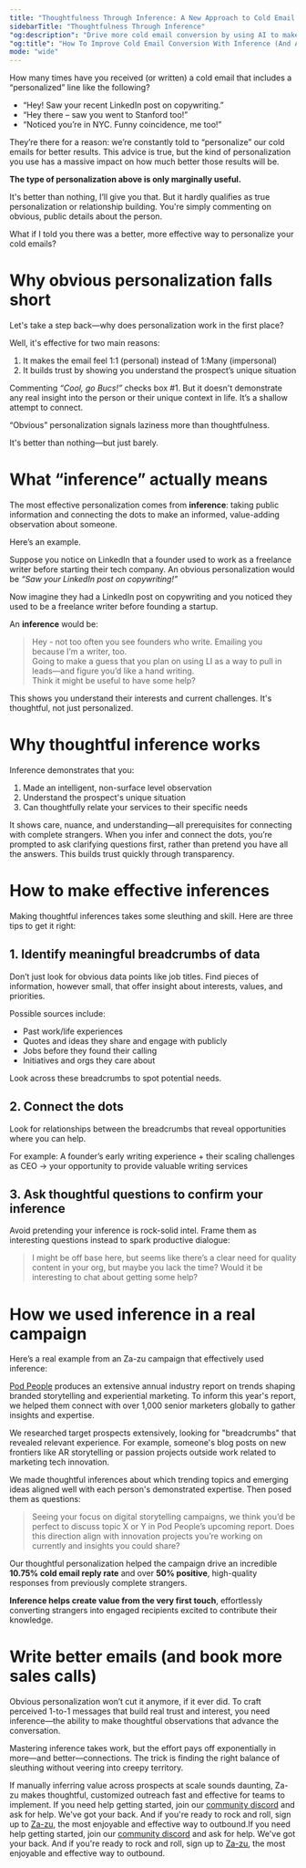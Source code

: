 ```yaml
---
title: "Thoughtfulness Through Inference: A New Approach to Cold Email Personalization"
sidebarTitle: "Thoughtfulness Through Inference"
"og:description": "Drive more cold email conversion by using AI to make thoughtful inferences."
"og:title": "How To Improve Cold Email Conversion With Inference (And AI)"
mode: "wide"
---
```


How many times have you received (or written) a cold email that includes a “personalized” line like the following?

- “Hey! Saw your recent LinkedIn post on copywriting.”  
- “Hey there – saw you went to Stanford too!”
- “Noticed you’re in NYC. Funny coincidence, me too!”

They’re there for a reason: we’re constantly told to “personalize” our cold emails for better results. This advice is true, but the kind of personalization you use has a massive impact on how much better those results will be.

**The type of personalization above is only marginally useful.** 

It's better than nothing, I’ll give you that. But it hardly qualifies as true personalization or relationship building. You're simply commenting on obvious, public details about the person.

What if I told you there was a better, more effective way to personalize your cold emails?

# Why obvious personalization falls short
Let's take a step back—why does personalization work in the first place? 

Well, it's effective for two main reasons:

1. It makes the email feel 1:1 (personal) instead of 1:Many (impersonal)
2. It builds trust by showing you understand the prospect’s unique situation

Commenting _“Cool, go Bucs!”_ checks box #1. But it doesn't demonstrate any real insight into the person or their unique context in life. It’s a shallow attempt to connect.

“Obvious” personalization signals laziness more than thoughtfulness. 

It's better than nothing—but just barely.

# What “inference” actually means
The most effective personalization comes from **inference**: taking public information and connecting the dots to make an informed, value-adding observation about someone.

Here’s an example.

Suppose you notice on LinkedIn that a founder used to work as a freelance writer before starting their tech company. An obvious personalization would be _“Saw your LinkedIn post on copywriting!”_ 

Now imagine they had a LinkedIn post on copywriting and you noticed they used to be a freelance writer before founding a startup. 

An **inference** would be:

> Hey - not too often you see founders who write. Emailing you because I’m a writer, too. <br/>
> Going to make a guess that you plan on using LI as a way to pull in leads—and figure you’d like a hand writing. <br/>
> Think it might be useful to have some help?

This shows you understand their interests and current challenges. It's thoughtful, not just personalized.

# Why thoughtful inference works
Inference demonstrates that you:

1. Made an intelligent, non-surface level observation  
2. Understand the prospect's unique situation  
3. Can thoughtfully relate your services to their specific needs

It shows care, nuance, and understanding—all prerequisites for connecting with complete strangers. When you infer and connect the dots, you’re prompted to ask clarifying questions first, rather than pretend you have all the answers. This builds trust quickly through transparency.

# How to make effective inferences
Making thoughtful inferences takes some sleuthing and skill. Here are three tips to get it right:

## 1. Identify meaningful breadcrumbs of data
Don’t just look for obvious data points like job titles. Find pieces of information, however small, that offer insight about interests, values, and priorities. 

Possible sources include:
- Past work/life experiences
- Quotes and ideas they share and engage with publicly
- Jobs before they found their calling
- Initiatives and orgs they care about

Look across these breadcrumbs to spot potential needs.

## 2. Connect the dots
Look for relationships between the breadcrumbs that reveal opportunities where you can help. 

For example: A founder’s early writing experience + their scaling challenges as CEO → your opportunity to provide valuable writing services

## 3. Ask thoughtful questions to confirm your inference
Avoid pretending your inference is rock-solid intel. Frame them as interesting questions instead to spark productive dialogue:

> I might be off base here, but seems like there’s a clear need for quality content in your org, but maybe you lack the time? Would it be interesting to chat about getting some help?

# How we used inference in a real campaign
Here’s a real example from an Za-zu campaign that effectively used inference:

[Pod People](https://podpeople.com) produces an extensive annual industry report on trends shaping branded storytelling and experiential marketing. To inform this year's report, we helped them connect with over 1,000 senior marketers globally to gather insights and expertise.

We researched target prospects extensively, looking for "breadcrumbs" that revealed relevant experience. For example, someone's blog posts on new frontiers like AR storytelling or passion projects outside work related to marketing tech innovation.  

We made thoughtful inferences about which trending topics and emerging ideas aligned well with each person's demonstrated expertise. Then posed them as questions:

> Seeing your focus on digital storytelling campaigns, we think you’d be perfect to discuss topic X or Y in Pod People’s upcoming report. Does this direction align with innovation projects you’re working on currently and insights you could share?

Our thoughtful personalization helped the campaign drive an incredible **10.75% cold email reply rate** and over **50% positive**, high-quality responses from previously complete strangers.

**Inference helps create value from the very first touch**, effortlessly converting strangers into engaged recipients excited to contribute their knowledge.

# Write better emails (and book more sales calls) 
Obvious personalization won’t cut it anymore, if it ever did. To craft perceived 1-to-1 messages that build real trust and interest, you need inference—the ability to make thoughtful observations that advance the conversation.

Mastering inference takes work, but the effort pays off exponentially in more—and better—connections. The trick is finding the right balance of sleuthing without veering into creepy territory.

If manually inferring value across prospects at scale sounds daunting, Za-zu makes thoughtful, customized outreach fast and effective for teams to implement. If you need help getting started, join our [community discord](https://discord.gg/6bUPKDf5) and ask for help. We've got your back. And if you're ready to rock and roll, sign up to [Za-zu](https://app.za-zu.com), the most enjoyable and effective way to outbound.If you need help getting started, join our [community discord](https://discord.gg/6bUPKDf5) and ask for help. We've got your back. And if you're ready to rock and roll, sign up to [Za-zu](https://app.za-zu.com), the most enjoyable and effective way to outbound.